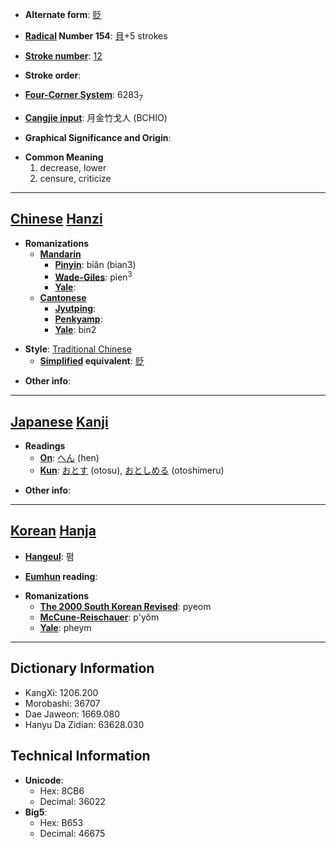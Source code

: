 * '''Alternate form''': [[贬]]

* '''[[Wiktionary:Chinese radical index| Radical]] Number 154''': [[Wiktionary:Chinese radical index 貝|貝]]+5 strokes

* '''[[Wiktionary:Chinese total strokes index|Stroke number]]''': [[Wiktionary:Chinese total strokes index 12|12]]

* '''Stroke order''': 

* '''[[Wiktionary:Chinese four corner index|Four-Corner System]]''': 6283<sub>7</sub>

* '''[[Wiktionary:Chinese Cangjie index|Cangjie input]]''': 月金竹戈人 (BCHIO)

* '''Graphical Significance and Origin''': 

* '''Common Meaning'''
*#decrease, lower
*# censure, criticize


----

== [[Chinese]] [[Hanzi]] ==

* '''Romanizations'''
** '''[[Mandarin]]'''
*** '''[[Pinyin]]''': biǎn (bian3)
*** '''[[Wade-Giles]]''': pien<sup>3</sup>
*** '''[[Yale]]''': 
** '''[[Cantonese]]'''
*** '''[[Jyutping]]''':
*** '''[[Penkyamp]]''': 
*** '''[[Yale]]''': bin2

* '''Style''': [[Traditional Chinese]] 
** '''[[Simplified Chinese|Simplified]] equivalent''': [[贬]]

* '''Other info''': 

----

== [[Japanese]] [[Kanji]] ==

* '''Readings'''
** '''[[On]]''': [[へん]] (hen)
** '''[[Kun]]''': [[おとす]] (otosu), [[おとしめる]] (otoshimeru)

* '''Other info''':  

----

== [[Korean]] [[Hanja]] ==

* '''[[Hangeul]]''': 폄

* '''[[Eumhun]] reading''': 

* '''Romanizations'''
** '''[[The 2000 South Korean Revised Romanization|The 2000 South Korean Revised]]''': pyeom
** '''[[McCune-Reischauer]]''': p'yŏm
** '''[[Yale]]''': pheym

----

== Dictionary Information ==

* KangXi: 1206.200
* Morobashi: 36707
* Dae Jaweon: 1669.080
* Hanyu Da Zidian: 63628.030

== Technical Information ==

* '''Unicode''':
** Hex: 8CB6
** Decimal: 36022
* '''Big5''':
** Hex: B653
** Decimal: 46675